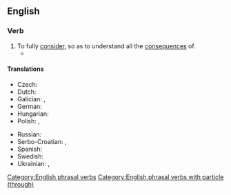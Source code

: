 ==English==

===Verb===
{{en-verb|think<,,thought> through}}

# To fully [[consider]], so as to understand all the [[consequence]]s of.
#* {{quote-book|en|year=2020|author=Cory Doctorow|authorlink=Cory Doctorow|title=Attack Surface|publisher=Tor Books|isbn=9781250757524|text=The fact that North America was the epicenter of the cataclysm, though acknowledged, has profound implications for our understanding of the human past that archaeologists have never '''thought through'''—in part because the scale of the cataclysm is only now beginning to be fully mapped out.}}

====Translations====
{{trans-top|to fully consider}}
* Czech: {{t|cs|promyslet}}
* Dutch: {{t+|nl|doordenken}}
* Galician: {{t+|gl|cavilar}}, {{t+|gl|reflexionar}}
* German: {{t+|de|durchdenken}}
* Hungarian: {{t|hu|végiggondol}}
* Polish: {{t+|pl|przemyśliwać|impf}}, {{t+|pl|przemyśleć|pf}}
{{trans-mid}}
* Russian: {{t+|ru|проду́мывать}}
* Serbo-Croatian: {{t+|sh|promisliti}}, {{t+|sh|razmisliti}}
* Spanish: {{t+|es|cavilar}}
* Swedish: {{t|sv|tänka igenom}}
* Ukrainian: {{t|uk|проду́мати|pf}}, {{t|uk|проду́мувати|impf}}
{{trans-bottom}}

[[Category:English phrasal verbs]]
[[Category:English phrasal verbs with particle (through)]]